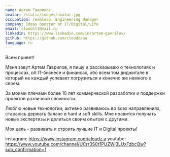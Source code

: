 ```yaml
---
name: Артем Гаврилов
avatar: /static/images/avatar.jpg
occupation: Teamlead, Engineering Manager
company: Ideas booster at IT/Digital/Life
email: cloudst1@mail.ru
linkedin: https://www.linkedin.com/in/artem-gavrilov/
github: https://github.com/cloudzaaa
language: ru
---
```


Всем привет!

Меня зовут Артем Гаврилов, я пишу и рассказываю о технологиях и процессах, об IT-бизнесе и финансах, обо всем том диджитале в который не каждый успевает погрузиться и конечно же немного о своем.

За моими плечами более 10 лет коммерческой разработки и поддержки проектов различной сложности.

Люблю новые технологии, активно развиваюсь во всех направлениях, стараюсь держать баланс в hard и soft skills.
Мне нравится получать новые экспертизы и делиться своим опытом с другими.

Моя цель - развивать и строить лучшие IT и Digital проекты!

instagram: https://www.instagram.com/cloudz.a
youtube: https://www.youtube.com/channel/UCrr3S0t1PUZWj3LUxFzbcQw?sub_confirmation=1
